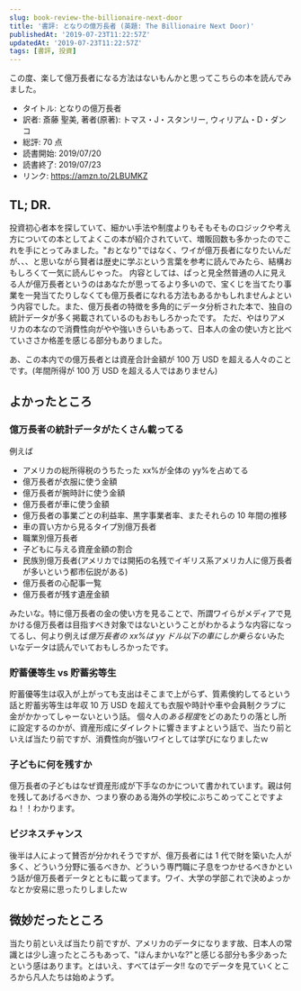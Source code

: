 ```yaml
---
slug: book-review-the-billionaire-next-door
title: '書評: となりの億万長者 (英題: The Billionaire Next Door)'
publishedAt: '2019-07-23T11:22:57Z'
updatedAt: '2019-07-23T11:22:57Z'
tags: [書評, 投資]
---
```


この度、楽して億万長者になる方法はないもんかと思ってこちらの本を読んでみました。

- タイトル: となりの億万長者
- 訳者: 斎藤 聖美, 著者(原著): トマス・J・スタンリー, ウィリアム・D・ダンコ
- 総評: 70 点
- 読書開始: 2019/07/20
- 読書終了: 2019/07/23
- リンク: https://amzn.to/2LBUMKZ

## TL; DR.

投資初心者本を探していて、細かい手法や制度よりもそもそものロジックや考え方についての本としてよくこの本が紹介されていて、増販回数も多かったのでこれを手にとってみました。"おとなり"ではなく、ワイが億万長者になりたいんだが、、、と思いながら賢者は歴史に学ぶという言葉を参考に読んでみたら、結構おもしろくて一気に読んじゃった。
内容としては、ぱっと見全然普通の人に見える人が億万長者というのはあなたが思ってるより多いので、宝くじを当てたり事業を一発当てたりしなくても億万長者になれる方法もあるかもしれませんよという内容でした。また、億万長者の特徴を多角的にデータ分析された本で、独自の統計データが多く掲載されているのもおもしろかったです。
ただ、やはりアメリカの本なので消費性向がやや強いきらいもあって、日本人の金の使い方と比べていささか格差を感じる部分もありました。

あ、この本内での億万長者とは資産合計金額が 100 万 USD を超える人々のことです。(年間所得が 100 万 USD を超える人ではありません)

## よかったところ

### 億万長者の統計データがたくさん載ってる

例えば

- アメリカの総所得税のうちたった xx%が全体の yy%を占めてる
- 億万長者が衣服に使う金額
- 億万長者が腕時計に使う金額
- 億万長者が車に使う金額
- 億万長者の事業ごとの利益率、黒字事業者率、またそれらの 10 年間の推移
- 車の買い方から見るタイプ別億万長者
- 職業別億万長者
- 子どもに与える資産金額の割合
- 民族別億万長者(アメリカでは開拓の名残でイギリス系アメリカ人に億万長者が多いという都市伝説がある)
- 億万長者の心配事一覧
- 億万長者が残す遺産金額

みたいな。特に億万長者の金の使い方を見ることで、所謂ワイらがメディアで見かける億万長者は目指すべき対象ではないということがわかるような内容になってるし、何より例えば*億万長者の xx%は yy ドル以下の車にしか乗らない*みたいなデータは読んでいておもしろかったです。

### 貯蓄優等生 vs 貯蓄劣等生

貯蓄優等生は収入が上がっても支出はそこまで上がらず、質素倹約してるという話と貯蓄劣等生は年収 10 万 USD を超えても衣服や時計や車や会員制クラブに金がかかってしゃーないという話。
個々人の*ある程度*をどのあたりの落とし所に設定するのかが、資産形成にダイレクトに響きますよという話で、当たり前といえば当たり前ですが、消費性向が強いワイとしては学びになりましたｗ

### 子どもに何を残すか

億万長者の子どもはなぜ資産形成が下手なのかについて書かれています。親は何を残してあげるべきか、つまり寮のある海外の学校にぶちこめってことですよね！！わかります。

### ビジネスチャンス

後半は人によって賛否が分かれそうですが、億万長者には 1 代で財を築いた人が多く、どういう分野に張るべきか、どういう専門職に子息をつかせるべきかという話が億万長者データとともに載ってます。ワイ、大学の学部これで決めよっかなとか安易に思ったりしましたｗ

## 微妙だったところ

当たり前といえば当たり前ですが、アメリカのデータになります故、日本人の常識とは少し違ったところもあって、"ほんまかいな?"と感じる部分も多少あったという感はあります。とはいえ、すべてはデータ!! なのでデータを見ていくところから凡人たちは始めようず。
